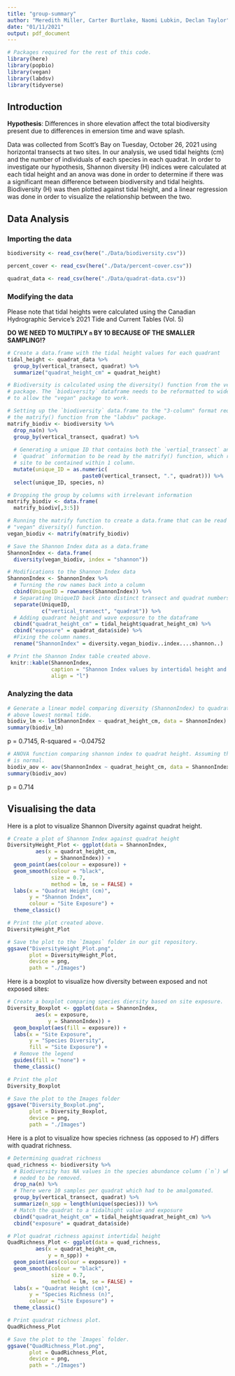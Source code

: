 ```yaml
---
title: "group-summary"
author: "Meredith Miller, Carter Burtlake, Naomi Lubkin, Declan Taylor"
date: "01/11/2021"
output: pdf_document
---
```


```r
# Packages required for the rest of this code.
library(here)
library(popbio)
library(vegan)
library(labdsv)
library(tidyverse)
```

## Introduction

**Hypothesis**: Differences in shore elevation affect the total biodiversity present due to differences in emersion time and wave splash.

Data was collected from Scott's Bay on Tuesday, October 26, 2021 using horizontal transects at two sites.  In our analysis, we used tidal heights (cm) and the number of individuals of each species in each quadrat. In order to investigate our hypothesis, Shannon diversity (H) indices were calculated at each tidal height and an anova was done in order to determine if there was a significant mean difference between biodiversity and tidal heights. Biodiversity (H) was then plotted against tidal height, and a linear regression was done in order to visualize the relationship between the two. 

## Data Analysis

### Importing the data
```r
biodiversity <- read_csv(here("./Data/biodiversity.csv"))

percent_cover <- read_csv(here("./Data/percent-cover.csv")) 

quadrat_data <- read_csv(here("./Data/quadrat-data.csv"))
```

### Modifying the data

Please note that tidal heights were calculated using the Canadian Hydrographic Service's 2021 Tide and Current Tables (Vol. 5)


**DO WE NEED TO MULTIPLY `n` BY 10 BECAUSE OF THE SMALLER SAMPLING!?** 
```r
# Create a data.frame with the tidal height values for each quadrant
tidal_height <- quadrat_data %>%
  group_by(vertical_transect, quadrat) %>%
  summarize("quadrat_height_cm" = quadrat_height)

# Biodiversity is calculated using the diversity() function from the vegan
# package. The `biodiversity` dataframe needs to be reformatted to wide data
# to allow the "vegan" package to work.

# Setting up the `biodiversity` data.frame to the "3-column" format required by
# the matrify() function from the "labdsv" package.
matrify_biodiv <- biodiversity %>%
  drop_na(n) %>%
  group_by(vertical_transect, quadrat) %>%
  
  # Generating a unique ID that contains both the `vertial_transect` and 
  # `quadrat` information to be read by the matrify() function, which requires 
  # site to be contained within 1 column.
  mutate(unique_ID = as.numeric(
                        paste0(vertical_transect, ".", quadrat))) %>%
  select(unique_ID, species, n)

# Dropping the group by columns with irrelevant information
matrify_biodiv <- data.frame(
  matrify_biodiv[,3:5])

# Running the matrify function to create a data.frame that can be read by the
# "vegan" diversity() function.
vegan_biodiv <- matrify(matrify_biodiv)

# Save the Shannon Index data as a data.frame
ShannonIndex <- data.frame(
  diversity(vegan_biodiv, index = "shannon"))

# Modifications to the Shannon Index data
ShannonIndex <- ShannonIndex %>%
  # Turning the row names back into a column
  cbind(UniqueID = rownames(ShannonIndex)) %>%
  # Separating UniqueID back into distinct transect and quadrat numbers.
  separate(UniqueID,
           c("vertical_transect", "quadrat")) %>%
  # Adding quadrant height and wave exposure to the dataframe
  cbind("quadrat_height_cm" = tidal_height$quadrat_height_cm) %>%
  cbind("exposure" = quadrat_data$side) %>%
  #Fixing the column names.
  rename("ShannonIndex" = diversity.vegan_biodiv..index....shannon..)
```

```r
# Print the Shannon Index table created above.
 knitr::kable(ShannonIndex, 
              caption = "Shannon Index values by intertidal height and exposure.", 
              align = "l")
```

### Analyzing the data

```r
# Generate a linear model comparing diversity (ShannonIndex) to quadrat height 
# above lowest normal tide.
biodiv_lm <- lm(ShannonIndex ~ quadrat_height_cm, data = ShannonIndex)
summary(biodiv_lm)
```
p = 0.7145, R-squared = -0.04752

```r
# ANOVA function comparing shannon index to quadrat height. Assuming the data
# is normal.
biodiv_aov <- aov(ShannonIndex ~ quadrat_height_cm, data = ShannonIndex)
summary(biodiv_aov)
```
p = 0.714

## Visualising the data
Here is a plot to visualize Shannon Diversity against quadrat height.
```r
# Create a plot of Shannon Index against quadrat height
DiversityHeight_Plot <- ggplot(data = ShannonIndex,
         aes(x = quadrat_height_cm,
             y = ShannonIndex)) +
  geom_point(aes(colour = exposure)) +
  geom_smooth(colour = "black",
              size = 0.7,
              method = lm, se = FALSE) +
  labs(x = "Quadrat Height (cm)",
       y = "Shannon Index",
       colour = "Site Exposure") +
  theme_classic()

# Print the plot created above.
DiversityHeight_Plot

# Save the plot to the `Images` folder in our git repository.
ggsave("DiversityHeight_Plot.png", 
       plot = DiversityHeight_Plot,
       device = png,
       path = "./Images")
```

Here is a boxplot to visualize how diversity between exposed and not exposed sites:

```r
# Create a boxplot comparing species diersity based on site exposure.
Diversity_Boxplot <- ggplot(data = ShannonIndex,
         aes(x = exposure,
             y = ShannonIndex)) +
  geom_boxplot(aes(fill = exposure)) +
  labs(x = "Site Exposure",
       y = "Species Diversity",
       fill = "Site Exposure") +
  # Remove the legend
  guides(fill = "none") +
  theme_classic()

# Print the plot
Diversity_Boxplot

# Save the plot to the Images folder
ggsave("Diversity_Boxplot.png", 
       plot = Diversity_Boxplot,
       device = png,
       path = "./Images")
```


Here is a plot to visualize how species richness (as opposed to $H'$) differs with quadrat richness.

```r
# Determining quadrat richness
quad_richness <- biodiversity %>%
  # Biodiversity has NA values in the species abundance column (`n`) which 
  # neded to be removed.
  drop_na(n) %>%
  # There were 10 samples per quadrat which had to be amalgomated.
  group_by(vertical_transect, quadrat) %>%
  summarize(n_spp = length(unique(species))) %>%
  # Match the quadrat to a tidalhight value and exposure
  cbind("quadrat_height_cm" = tidal_height$quadrat_height_cm) %>%
  cbind("exposure" = quadrat_data$side)

# Plot quadrat richness against intertidal height
QuadRichness_Plot <- ggplot(data = quad_richness,
         aes(x = quadrat_height_cm,
             y = n_spp)) +
  geom_point(aes(colour = exposure)) +
  geom_smooth(colour = "black",
              size = 0.7,
              method = lm, se = FALSE) +
  labs(x = "Quadrat Height (cm)",
       y = "Species Richness (n)",
       colour = "Site Exposure") +
  theme_classic()

# Print quadrat richness plot.
QuadRichness_Plot

# Save the plot to the `Images` folder.
ggsave("QuadRichness_Plot.png", 
       plot = QuadRichness_Plot,
       device = png,
       path = "./Images")
```

